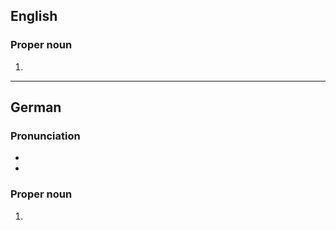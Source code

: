 ==English==
{{wikipedia}}

===Proper noun===
{{en-proper noun}}

# {{place|en|city|s/Mecklenburg-Vorpommern|c/Germany}}

----

==German==
{{wikipedia|lang=de}}

===Pronunciation===
* {{IPA|de|/ˈɡʁaɪ̯fsvalt/}}
* {{audio|de|De-Greifswald.ogg|Audio}}

===Proper noun===
{{de-proper noun|toponym}}

# {{place|de|city|s/Mecklenburg-Vorpommern|c/Germany|t1=Greifswald}}